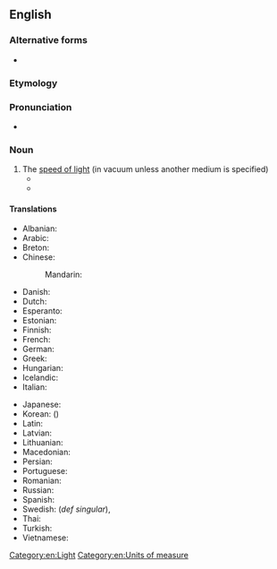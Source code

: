 {{also|light speed}}
==English==

===Alternative forms===
* {{l|en|light speed}}

===Etymology===
{{compound|en|light|speed}}

===Pronunciation===
* {{audio|en-us-lightspeed.ogg|Audio (US)|lang=en}}

===Noun===
{{en-noun|~}}

# The [[speed of light]] (in vacuum unless another medium is specified)
#* {{quote-book|lang=en|year=1994|author=Ursula K. Le Guin|title=A Fisherman of the Inland Sea|publisher=Victor Gollancz (UK)|year_published=1996|ISBN=0575602392|page=7|passage=If we're going to a world a hundred light-years from here at near '''lightspeed''', we spend according to our own perceptions, only a few minutes doing so and arrive only a few minutes older.}}
#* {{quote-book|lang=en|title=Oracle And Other Stories|page=134|author=W. Strawn Douglas|year=2005|passage=He paused, then finished, “with the drive from the Linz, he can do over 500 '''lightspeeds''' to meet us.}}

====Translations====
{{trans-top|the speed of light}}
* Albanian: {{t|sq|shpejtësia e dritës}}
* Arabic: {{t|ar|سُرْعَة اَلضَّوْء|f|tr=surʿat aḍ-ḍawʾ}}
* Breton: {{t|br|tizh al luc'h}}
* Chinese:
*: Mandarin: {{t+|cmn|光速|tr=guāngsù|sc=Hani}}
* Danish: {{t+|da|lysets hastighed}}
* Dutch: {{t|nl|snelheid van het licht|f}}
* Esperanto: {{t|eo|lumrapido}}
* Estonian: {{t|et|valguse kiirus}}
* Finnish: {{t+|fi|valonnopeus}}
* French: {{t+|fr|vitesse de la lumière|f}}
* German: {{t+|de|Lichtgeschwindigkeit|f}}
* Greek: {{t|el|ταχύτητα του φωτός|f}}
* Hungarian: {{t+|hu|fénysebesség}}
* Icelandic: {{t+|is|ljóshraði}}
* Italian: {{t|it|velocità della luce|f}}
{{trans-mid}}
* Japanese: {{t+|ja|光速|tr=こうそく, kōsoku}}
* Korean: {{t+|ko|광속|sc=Kore}} ({{t+|ko|光速|sc=Kore}})
* Latin: {{t|la|velocitas luminis|f}}
* Latvian: {{t|lv|gaismas ātrums}}
* Lithuanian: {{t|lt|šviesos greitis|m}}
* Macedonian: {{t|mk|брзина на светлината|f|tr=b'rzina na svetlínata|sc=Cyrl}}
* Persian: {{t|fa|سرعت نور|tr=sor'at-e nur|sc=fa-Arab}}
* Portuguese: {{t|pt|velocidade da luz|f}}
* Romanian: {{t|ro|viteza luminii|f}}
* Russian: {{t|ru|ско́рость све́та|f}}
* Spanish: {{t+|es|velocidad de la luz|f}}
* Swedish: {{t+|sv|ljushastighet|c}} (''def singular''), {{t+|sv|ljusets hastighet|c}}
* Thai: {{t|th|ความเร็วแสง}}
* Turkish: {{t+|tr|ışık hızı|f}}
* Vietnamese: {{t|vi|tốc độ ánh sáng}}
{{trans-bottom}}

[[Category:en:Light]]
[[Category:en:Units of measure]]